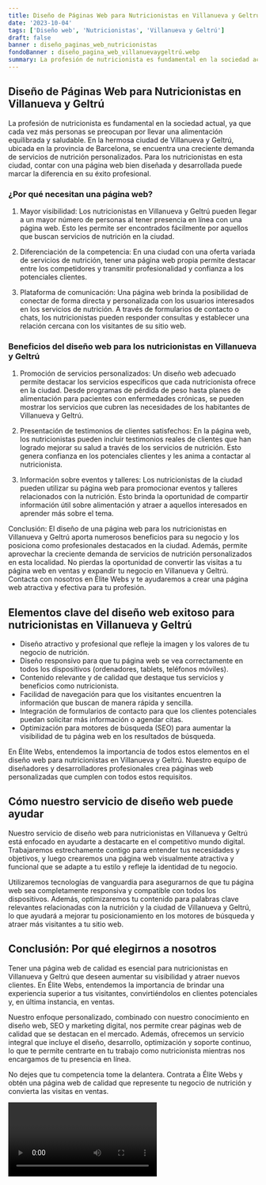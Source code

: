 ```yaml
---
title: Diseño de Páginas Web para Nutricionistas en Villanueva y Geltrú
date: '2023-10-04'
tags: ['Diseño web', 'Nutricionistas', 'Villanueva y Geltrú']
draft: false
banner : diseño_paginas_web_nutricionistas
fondoBanner : diseño_pagina_web_villanuevaygeltrú.webp
summary: La profesión de nutricionista es fundamental en la sociedad actual, ya que cada vez más personas se preocupan por llevar una alimentación equilibrada y saludable. En la hermosa ciudad de Villanueva y Geltrú, ubicada en la provincia de Barcelona, se encuentra una creciente demanda de servicios de nutrición personalizados. Para los nutricionistas en esta ciudad, contar con una página web bien diseñada y desarrollada puede marcar la diferencia en su éxito profesional.
---
```


## Diseño de Páginas Web para Nutricionistas en Villanueva y Geltrú

La profesión de nutricionista es fundamental en la sociedad actual, ya que cada vez más personas se preocupan por llevar una alimentación equilibrada y saludable. En la hermosa ciudad de Villanueva y Geltrú, ubicada en la provincia de Barcelona, se encuentra una creciente demanda de servicios de nutrición personalizados. Para los nutricionistas en esta ciudad, contar con una página web bien diseñada y desarrollada puede marcar la diferencia en su éxito profesional.

### ¿Por qué necesitan una página web?

1. Mayor visibilidad: Los nutricionistas en Villanueva y Geltrú pueden llegar a un mayor número de personas al tener presencia en línea con una página web. Esto les permite ser encontrados fácilmente por aquellos que buscan servicios de nutrición en la ciudad.

2. Diferenciación de la competencia: En una ciudad con una oferta variada de servicios de nutrición, tener una página web propia permite destacar entre los competidores y transmitir profesionalidad y confianza a los potenciales clientes.

3. Plataforma de comunicación: Una página web brinda la posibilidad de conectar de forma directa y personalizada con los usuarios interesados en los servicios de nutrición. A través de formularios de contacto o chats, los nutricionistas pueden responder consultas y establecer una relación cercana con los visitantes de su sitio web.

### Beneficios del diseño web para los nutricionistas en Villanueva y Geltrú

1. Promoción de servicios personalizados: Un diseño web adecuado permite destacar los servicios específicos que cada nutricionista ofrece en la ciudad. Desde programas de pérdida de peso hasta planes de alimentación para pacientes con enfermedades crónicas, se pueden mostrar los servicios que cubren las necesidades de los habitantes de Villanueva y Geltrú.

2. Presentación de testimonios de clientes satisfechos: En la página web, los nutricionistas pueden incluir testimonios reales de clientes que han logrado mejorar su salud a través de los servicios de nutrición. Esto genera confianza en los potenciales clientes y les anima a contactar al nutricionista.

3. Información sobre eventos y talleres: Los nutricionistas de la ciudad pueden utilizar su página web para promocionar eventos y talleres relacionados con la nutrición. Esto brinda la oportunidad de compartir información útil sobre alimentación y atraer a aquellos interesados en aprender más sobre el tema.

Conclusión: El diseño de una página web para los nutricionistas en Villanueva y Geltrú aporta numerosos beneficios para su negocio y los posiciona como profesionales destacados en la ciudad. Además, permite aprovechar la creciente demanda de servicios de nutrición personalizados en esta localidad. No pierdas la oportunidad de convertir las visitas a tu página web en ventas y expandir tu negocio en Villanueva y Geltrú. Contacta con nosotros en Élite Webs y te ayudaremos a crear una página web atractiva y efectiva para tu profesión.

<GifSeo />

<Cta />

## Elementos clave del diseño web exitoso para nutricionistas en Villanueva y Geltrú

- Diseño atractivo y profesional que refleje la imagen y los valores de tu negocio de nutrición.
- Diseño responsivo para que tu página web se vea correctamente en todos los dispositivos (ordenadores, tablets, teléfonos móviles).
- Contenido relevante y de calidad que destaque tus servicios y beneficios como nutricionista.
- Facilidad de navegación para que los visitantes encuentren la información que buscan de manera rápida y sencilla.
- Integración de formularios de contacto para que los clientes potenciales puedan solicitar más información o agendar citas.
- Optimización para motores de búsqueda (SEO) para aumentar la visibilidad de tu página web en los resultados de búsqueda.

En Élite Webs, entendemos la importancia de todos estos elementos en el diseño web para nutricionistas en Villanueva y Geltrú. Nuestro equipo de diseñadores y desarrolladores profesionales crea páginas web personalizadas que cumplen con todos estos requisitos.

## Cómo nuestro servicio de diseño web puede ayudar

Nuestro servicio de diseño web para nutricionistas en Villanueva y Geltrú está enfocado en ayudarte a destacarte en el competitivo mundo digital. Trabajaremos estrechamente contigo para entender tus necesidades y objetivos, y luego crearemos una página web visualmente atractiva y funcional que se adapte a tu estilo y refleje la identidad de tu negocio.

Utilizaremos tecnologías de vanguardia para asegurarnos de que tu página web sea completamente responsiva y compatible con todos los dispositivos. Además, optimizaremos tu contenido para palabras clave relevantes relacionadas con la nutrición y la ciudad de Villanueva y Geltrú, lo que ayudará a mejorar tu posicionamiento en los motores de búsqueda y atraer más visitantes a tu sitio web.

## Conclusión: Por qué elegirnos a nosotros

Tener una página web de calidad es esencial para nutricionistas en Villanueva y Geltrú que deseen aumentar su visibilidad y atraer nuevos clientes. En Élite Webs, entendemos la importancia de brindar una experiencia superior a tus visitantes, convirtiéndolos en clientes potenciales y, en última instancia, en ventas.

Nuestro enfoque personalizado, combinado con nuestro conocimiento en diseño web, SEO y marketing digital, nos permite crear páginas web de calidad que se destacan en el mercado. Además, ofrecemos un servicio integral que incluye el diseño, desarrollo, optimización y soporte continuo, lo que te permite centrarte en tu trabajo como nutricionista mientras nos encargamos de tu presencia en línea.

No dejes que tu competencia tome la delantera. Contrata a Élite Webs y obtén una página web de calidad que represente tu negocio de nutrición y convierta las visitas en ventas.

<Video />

<CtaBot job='Nutricionistas' city='Villanueva y Geltrú'/>

<Gmaps query='Villanueva y Geltrú+españa+maps' />